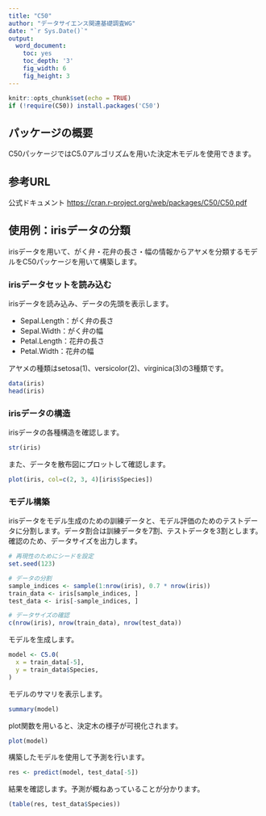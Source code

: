 ```yaml
---
title: "C50"
author: "データサイエンス関連基礎調査WG"
date: "`r Sys.Date()`"
output:   
  word_document:
    toc: yes
    toc_depth: '3'
    fig_width: 6
    fig_height: 3
---
```


```r
knitr::opts_chunk$set(echo = TRUE)
if (!require(C50)) install.packages('C50')
```

## パッケージの概要

C50パッケージではC5.0アルゴリズムを用いた決定木モデルを使用できます。

## 参考URL

公式ドキュメント <https://cran.r-project.org/web/packages/C50/C50.pdf>

## 使用例：irisデータの分類

irisデータを用いて、がく弁・花弁の長さ・幅の情報からアヤメを分類するモデルをC50パッケージを用いて構築します。

### irisデータセットを読み込む

irisデータを読み込み、データの先頭を表示します。

-   Sepal.Length：がく弁の長さ
-   Sepal.Width：がく弁の幅
-   Petal.Length：花弁の長さ
-   Petal.Width：花弁の幅

アヤメの種類はsetosa(1)、versicolor(2)、virginica(3)の3種類です。

```r
data(iris)
head(iris)
```

### irisデータの構造

irisデータの各種構造を確認します。

```r
str(iris)
```

また、データを散布図にプロットして確認します。

```r
plot(iris, col=c(2, 3, 4)[iris$Species])
```

### モデル構築

irisデータをモデル生成のための訓練データと、モデル評価のためのテストデータに分割します。データ割合は訓練データを7割、テストデータを3割とします。確認のため、データサイズを出力します。

```r
# 再現性のためにシードを設定
set.seed(123)

# データの分割
sample_indices <- sample(1:nrow(iris), 0.7 * nrow(iris))  
train_data <- iris[sample_indices, ]
test_data <- iris[-sample_indices, ]

# データサイズの確認
c(nrow(iris), nrow(train_data), nrow(test_data))
```

モデルを生成します。

```r
model <- C5.0(
  x = train_data[-5], 
  y = train_data$Species, 
)
```

モデルのサマリを表示します。

```r
summary(model)
```

plot関数を用いると、決定木の様子が可視化されます。

```r
plot(model)
```

構築したモデルを使用して予測を行います。

```r
res <- predict(model, test_data[-5])
```

結果を確認します。予測が概ねあっていることが分かります。

```r
(table(res, test_data$Species))
```
